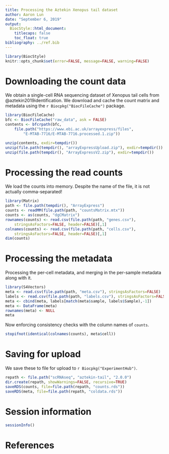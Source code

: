 ```yaml
---
title: Processing the Aztekin Xenopus tail dataset
author: Aaron Lun
date: "September 6, 2019"
output:
  BiocStyle::html_document:
    titlecaps: false
    toc_float: true
bibliography: ../ref.bib
---
```



```r
library(BiocStyle)
knitr::opts_chunk$set(error=FALSE, message=FALSE, warning=FALSE)
```

# Downloading the count data

We obtain a single-cell RNA sequencing dataset of Xenopus tail cells from @aztekin2019identification.
We download and cache the count matrix and metadata using the `r Biocpkg("BiocFileCache")` package.

```r
library(BiocFileCache)
bfc <- BiocFileCache("raw_data", ask = FALSE)
contents <- bfcrpath(bfc,
    file.path("https://www.ebi.ac.uk/arrayexpress/files",
        "E-MTAB-7716/E-MTAB-7716.processed.1.zip"))

unzip(contents, exdir=tempdir())
unzip(file.path(tempdir(), "arrayExpressUpload.zip"), exdir=tempdir())
unzip(file.path(tempdir(), "ArrayExpressV2.zip"), exdir=tempdir())
```

# Processing the read counts

We load the counts into memory.
Despite the name of the file, it is not actually comma-separated!

```r
library(Matrix)
path <- file.path(tempdir(), "ArrayExpress")
counts <- readMM(file.path(path, "countsMatrix.mtx"))
counts <- as(counts, "dgCMatrix")
rownames(counts) <- read.csv(file.path(path, "genes.csv"), 
    stringsAsFactors=FALSE, header=FALSE)[,1]
colnames(counts) <- read.csv(file.path(path, "cells.csv"), 
    stringsAsFactors=FALSE, header=FALSE)[,1]
dim(counts)
```

# Processing the metadata

Processing the per-cell metadata, and merging in the per-sample metadata along with it.

```r
library(S4Vectors)
meta <- read.csv(file.path(path, "meta.csv"), stringsAsFactors=FALSE)
labels <- read.csv(file.path(path, "labels.csv"), stringsAsFactors=FALSE)
meta <- cbind(meta, labels[match(meta$sample, labels$Sample),-1])
meta <- DataFrame(meta)
rownames(meta) <- NULL
meta
```

Now enforcing consistency checks with the column names of `counts`.

```r
stopifnot(identical(colnames(counts), meta$cell))
```

# Saving for upload 

We save these to file for upload to `r Biocpkg("ExperimentHub")`.

```r
repath <- file.path("scRNAseq", "aztekin-tail", "2.0.0")
dir.create(repath, showWarnings=FALSE, recursive=TRUE)
saveRDS(counts, file=file.path(repath, "counts.rds"))
saveRDS(meta, file=file.path(repath, "coldata.rds"))
```

# Session information

```r
sessionInfo()
```

# References


